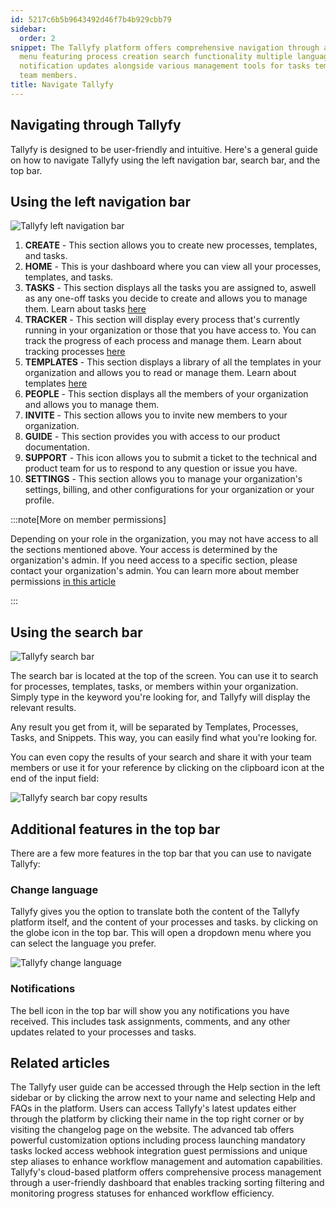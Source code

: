```yaml
---
id: 5217c6b5b9643492d46f7b4b929cbb79
sidebar:
  order: 2
snippet: The Tallyfy platform offers comprehensive navigation through a left sidebar
  menu featuring process creation search functionality multiple language options and
  notification updates alongside various management tools for tasks templates and
  team members.
title: Navigate Tallyfy
---
```


## Navigating through Tallyfy

Tallyfy is designed to be user-friendly and intuitive. Here's a general guide on how to navigate Tallyfy using the left navigation bar, search bar, and the top bar.

## Using the left navigation bar

![Tallyfy left navigation bar](https://screenshots.tallyfy.com/tallyfy%2Fpro%2Fdesktop-light-sidebar-numerated.png)

1. **CREATE** - This section allows you to create new processes, templates, and tasks.
2. **HOME** - This is your dashboard where you can view all your processes, templates, and tasks.
3. **TASKS** - This section displays all the tasks you are assigned to, aswell as any one-off tasks you decide to create and allows you to manage them. Learn about tasks [here](/products/pro/tracking-and-tasks/tasks/)
4. **TRACKER** - This section will display every process that's currently running in your organization or those that you have access to. You can track the progress of each process and manage them. Learn about tracking processes [here](/products/pro/tracking-and-tasks/tracker-view/)
5. **TEMPLATES** - This section displays a library of all the templates in your organization and allows you to read or manage them. Learn about templates [here](/products/pro/documenting/templates/)
6. **PEOPLE** - This section displays all the members of your organization and allows you to manage them.
7. **INVITE** - This section allows you to invite new members to your organization.
8. **GUIDE** - This section provides you with access to our product documentation.
9. **SUPPORT** - This icon allows you to submit a ticket to the technical and product team for us to respond to any question or issue you have.
10. **SETTINGS** - This section allows you to manage your organization's settings, billing, and other configurations for your organization or your profile.

:::note[More on member permissions]

Depending on your role in the organization, you may not have access to all the sections mentioned above. Your access is determined by the organization's admin. If you need access to a specific section, please contact your organization's admin. You can learn more about member permissions [in this article](/products/pro/documenting/members/standard-admin-members/)

:::

## Using the search bar

![Tallyfy search bar](https://screenshots.tallyfy.com/tallyfy%2Fpro%2Fdesktop-light-search-bar-results.png)

The search bar is located at the top of the screen. You can use it to search for processes, templates, tasks, or members within your organization. Simply type in the keyword you're looking for, and Tallyfy will display the relevant results.

Any result you get from it, will be separated by Templates, Processes, Tasks, and Snippets. This way, you can easily find what you're looking for.

You can even copy the results of your search and share it with your team members or use it for your reference by clicking on the clipboard icon at the end of the input field:

![Tallyfy search bar copy results](https://screenshots.tallyfy.com/tallyfy%2Fpro%2Fdesktop-light-copy-search-result-link.png)

## Additional features in the top bar

There are a few more features in the top bar that you can use to navigate Tallyfy:

### Change language

Tallyfy gives you the option to translate both the content of the Tallyfy platform itself, and the content of your processes and tasks. by clicking on the globe icon in the top bar. This will open a dropdown menu where you can select the language you prefer.

![Tallyfy change language](https://screenshots.tallyfy.com/tallyfy%2Fpro%2Fdesktop-light-change-language.png)

### Notifications

The bell icon in the top bar will show you any notifications you have received. This includes task assignments, comments, and any other updates related to your processes and tasks.


## Related articles
<CardGrid>
<LinkTitleCard header="<b>Support > In-app user guide</b>" href="/products/pro/miscellaneous/support/how-to-access-the-tallyfy-user-guide/" > The Tallyfy user guide can be accessed through the Help section in the left sidebar or by clicking the arrow next to your name and selecting Help and FAQs in the platform. </LinkTitleCard>
<LinkTitleCard header="<b>Miscellaneous > Stay updated with Tallyfy's latest features</b>" href="/products/pro/miscellaneous/how-can-i-stay-updated-with-tallyfys-latest-features/" > Users can access Tallyfy's latest updates either through the platform by clicking their name in the top right corner or by visiting the changelog page on the website. </LinkTitleCard>
<LinkTitleCard header="<b>Tasks > Advanced tab</b>" href="/products/pro/tracking-and-tasks/tasks/how-can-i-utilize-tallyfys-advanced-tab-features/" > The advanced tab offers powerful customization options including process launching mandatory tasks locked access webhook integration guest permissions and unique step aliases to enhance workflow management and automation capabilities. </LinkTitleCard>
<LinkTitleCard header="<b>Tracker View > Manage and track my processes</b>" href="/products/pro/tracking-and-tasks/tracker-view/how-can-i-manage-and-track-my-processes-on-tallyfy/" > Tallyfy's cloud-based platform offers comprehensive process management through a user-friendly dashboard that enables tracking sorting filtering and monitoring progress statuses for enhanced workflow efficiency. </LinkTitleCard>
</CardGrid>